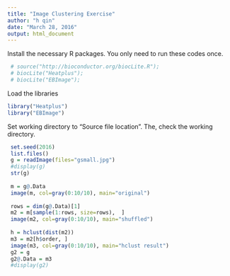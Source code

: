 ```yaml
---
title: "Image Clustering Exercise"
author: "h qin"
date: "March 28, 2016"
output: html_document
---
```


Install the necessary R packages. You only need to run these codes once. 
```r
 # source("http://bioconductor.org/biocLite.R"); 
 # biocLite("Heatplus");
 # biocLite("EBImage");
```

Load the libraries
```r
library("Heatplus")
library("EBImage")
```

Set working directory to "Source file location". 
The, check the working directory. 
```r
 set.seed(2016)
 list.files()
 g = readImage(files="gsmall.jpg")
 #display(g)
 str(g)
 
 m = g@.Data
 image(m, col=gray(0:10/10), main="original")
       
 rows = dim(g@.Data)[1]
 m2 = m[sample(1:rows, size=rows),  ] 
 image(m2, col=gray(0:10/10), main="shuffled")
 
 h = hclust(dist(m2))
 m3 = m2[h$order, ]
 image(m3, col=gray(0:10/10), main="hclust result")
 g2 = g
 g2@.Data = m3
 #display(g2)
 
```

